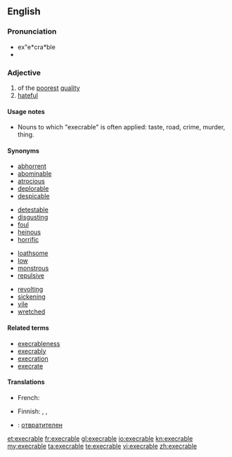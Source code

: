 {{also|exécrable}}
==English==

===Pronunciation===
* ex"e*cra*ble
* {{audio|Execrable-pronunciation-us.ogg|Audio pronunciation}}

===Adjective===
{{en-adj}}

# of the [[poor]]est [[quality]]
# [[hateful]]

====Usage notes====
* Nouns to which "execrable" is often applied: taste, road, crime, murder, thing.

====Synonyms====
{{top4}}
* [[abhorrent]]
* [[abominable]]
* [[atrocious]]
* [[deplorable]]
* [[despicable]]
{{mid4}}
* [[detestable]]
* [[disgusting]]
* [[foul]]
* [[heinous]]
* [[horrific]]
{{mid4}}
* [[loathsome]]
* [[low]]
* [[monstrous]]
* [[repulsive]]
{{mid4}}
* [[revolting]]
* [[sickening]]
* [[vile]]
* [[wretched]]
{{bottom}}

====Related terms====
* [[execrableness]]
* [[execrably]]
* [[execration]]
* [[execrate]]

====Translations====
{{trans-top|of the poorest quality}}
* French: {{t+|fr|exécrable|m|f}}
{{trans-mid}}
{{trans-bottom}}

{{trans-top|hateful}}
* Finnish: {{t+|fi|inhottava}}, {{t+|fi|iljettävä}}, {{t-|fi|kuvottava}}
{{trans-mid}}
{{trans-bottom}}

{{checktrans-top}}
* {{ttbc|bg}}: [[отвратителен]]
{{trans-bottom}}

[[et:execrable]]
[[fr:execrable]]
[[gl:execrable]]
[[io:execrable]]
[[kn:execrable]]
[[my:execrable]]
[[ta:execrable]]
[[te:execrable]]
[[vi:execrable]]
[[zh:execrable]]